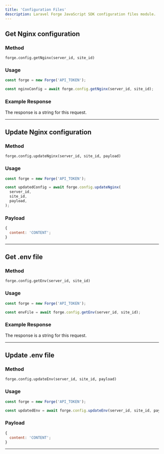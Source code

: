 ```yaml
---
title: 'Configuration Files'
description: Laravel Forge JavaScript SDK configuration files module.
---
```


## Get Nginx configuration

### Method

`forge.config.getNginx(server_id, site_id)`

### Usage

```js lineNumbers=true
const forge = new Forge('API_TOKEN');

const nginxConfig = await forge.config.getNginx(server_id, site_id);
```

### Example Response

The response is a string for this request.

---

## Update Nginx configuration

### Method

`forge.config.updateNginx(server_id, site_id, payload)`

### Usage

```js lineNumbers=true
const forge = new Forge('API_TOKEN');

const updatedConfig = await forge.config.updateNginx(
  server_id,
  site_id,
  payload,
);
```

### Payload

```js lineNumbers=true
{
  content: 'CONTENT';
}
```

---

## Get .env file

### Method

`forge.config.getEnv(server_id, site_id)`

### Usage

```js lineNumbers=true
const forge = new Forge('API_TOKEN');

const envFile = await forge.config.getEnv(server_id, site_id);
```

### Example Response

The response is a string for this request.

---

## Update .env file

### Method

`forge.config.updateEnv(server_id, site_id, payload)`

### Usage

```js lineNumbers=true
const forge = new Forge('API_TOKEN');

const updatedEnv = await forge.config.updateEnv(server_id, site_id, payload);
```

### Payload

```js lineNumbers=true
{
  content: 'CONTENT';
}
```

---
